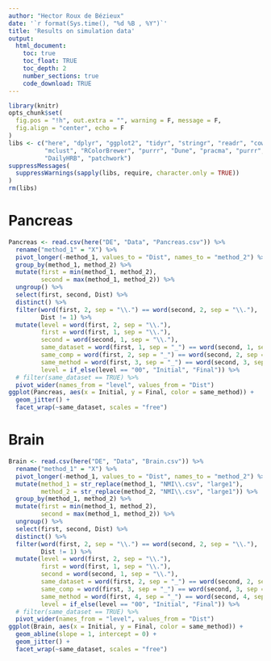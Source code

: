 ```yaml
---
author: "Hector Roux de Bézieux"
date: '`r format(Sys.time(), "%d %B , %Y")`'
title: 'Results on simulation data'
output:
  html_document:
    toc: true
    toc_float: TRUE
    toc_depth: 2
    number_sections: true
    code_download: TRUE
---
```


```r
library(knitr)
opts_chunk$set(
  fig.pos = "!h", out.extra = "", warning = F, message = F,
  fig.align = "center", echo = F
)
libs <- c("here", "dplyr", "ggplot2", "tidyr", "stringr", "readr", "cowplot",
          "mclust", "RColorBrewer", "purrr", "Dune", "pracma", "purrr",
          "DailyHRB", "patchwork")
suppressMessages(
  suppressWarnings(sapply(libs, require, character.only = TRUE))
)
rm(libs)
```

# Pancreas

```r
Pancreas <- read.csv(here("DE", "Data", "Pancreas.csv")) %>%
  rename("method_1" = "X") %>%
  pivot_longer(-method_1, values_to = "Dist", names_to = "method_2") %>%
  group_by(method_1, method_2) %>%
  mutate(first = min(method_1, method_2),
         second = max(method_1, method_2)) %>%
  ungroup() %>%
  select(first, second, Dist) %>%
  distinct() %>%
  filter(word(first, 2, sep = "\\.") == word(second, 2, sep = "\\."),
         Dist != 1) %>%
  mutate(level = word(first, 2, sep = "\\."),
         first = word(first, 1, sep = "\\."),
         second = word(second, 1, sep = "\\."),
         same_dataset = word(first, 1, sep = "_") == word(second, 1, sep = "_"),
         same_comp = word(first, 2, sep = "_") == word(second, 2, sep = "_"),
         same_method = word(first, 3, sep = "_") == word(second, 3, sep = "_"),
         level = if_else(level == "00", "Initial", "Final")) %>%
  # filter(same_dataset == TRUE) %>%
  pivot_wider(names_from = "level", values_from = "Dist")
ggplot(Pancreas, aes(x = Initial, y = Final, color = same_method)) +
  geom_jitter() +
  facet_wrap(~same_dataset, scales = "free")
```

# Brain

```r
Brain <- read.csv(here("DE", "Data", "Brain.csv")) %>%
  rename("method_1" = "X") %>%
  pivot_longer(-method_1, values_to = "Dist", names_to = "method_2") %>%
  mutate(method_1 = str_replace(method_1, "NMI\\.csv", "large1"),
         method_2 = str_replace(method_2, "NMI\\.csv", "large1")) %>%
  group_by(method_1, method_2) %>%
  mutate(first = min(method_1, method_2),
         second = max(method_1, method_2)) %>%
  ungroup() %>%
  select(first, second, Dist) %>%
  distinct() %>%
  filter(word(first, 2, sep = "\\.") == word(second, 2, sep = "\\."),
         Dist != 1) %>%
  mutate(level = word(first, 2, sep = "\\."),
         first = word(first, 1, sep = "\\."),
         second = word(second, 1, sep = "\\."),
         same_dataset = word(first, 2, sep = "_") == word(second, 2, sep = "_"),
         same_comp = word(first, 3, sep = "_") == word(second, 3, sep = "_"),
         same_method = word(first, 4, sep = "_") == word(second, 4, sep = "_"),
         level = if_else(level == "00", "Initial", "Final")) %>%
  # filter(same_dataset == TRUE) %>%
  pivot_wider(names_from = "level", values_from = "Dist")
ggplot(Brain, aes(x = Initial, y = Final, color = same_method)) +
  geom_abline(slope = 1, intercept = 0) +
  geom_jitter() +
  facet_wrap(~same_dataset, scales = "free")
```